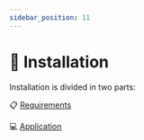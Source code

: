 ```yaml
---
sidebar_position: 11
---
```


# 🔧 Installation

Installation is divided in two parts:

📋 [Requirements](./requirements/)

💻 [Application](./application/)
